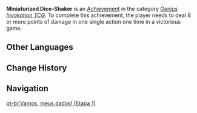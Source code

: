 {{Achievement Infobox
|title        = Miniaturized Dice-Shaker
|id           = 80221
|order id     = 202
|category     = Genius Invokation TCG (Achievement)
|description  = Deal 8 or more points of damage in one single action a total of 1 time(s) in victorious games.
|requirements = 
|primogems    = 5
|tracking     = 
|topic        = 
|type         = 
|set          = Miniaturized Dice-Shaker
|tier         = 1
|tiers_total  = 3
}}
'''Miniaturized Dice-Shaker''' is an [[Achievement]] in the category ''[[Genius Invokation TCG (Achievement)|Genius Invokation TCG]]''. To complete this achievement, the player needs to deal 8 or more points of damage in one single action one time in a victorious game.
<!--
==Gameplay Notes==
* 

==Trivia==
* 

==Gallery==
{{Preview
|size=300px
|file=
|caption=
}}

==Video Guides==
{{EVT
|video1   = 
|caption1 = 
}}
-->
==Other Languages==
{{Transclude|Miniaturized Dice-Shaker|Other Languages}}

==Change History==
{{Change History|3.3|page=Miniaturized Dice-Shaker}}
<!--
==References==
{{Reflist}}
-->
==Navigation==
{{Achievement Navbox}}

[[pt-br:Vamos, meus dados! (Etapa 1)]]